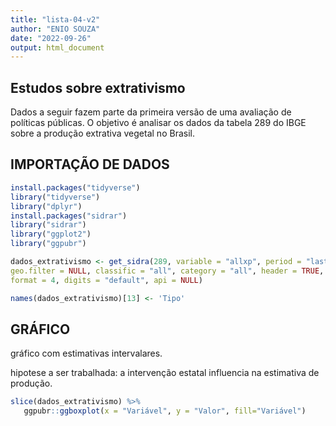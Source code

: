 ---
title: "lista-04-v2"
author: "ENIO SOUZA"
date: "2022-09-26"
output: html_document
---

## Estudos sobre extrativismo

Dados a seguir fazem parte da primeira versão de uma avaliação de políticas públicas. O objetivo é analisar os dados da tabela 289 do IBGE sobre a produção extrativa vegetal no Brasil.

## IMPORTAÇÃO DE DADOS

```{r cars, eval=FALSE, include=FALSE}

install.packages("tidyverse")
library("tidyverse")
library("dplyr")
install.packages("sidrar")
library("sidrar")
library("ggplot2")
library("ggpubr")

dados_extrativismo <- get_sidra(289, variable = "allxp", period = "last", geo = "Brazil",
geo.filter = NULL, classific = "all", category = "all", header = TRUE,
format = 4, digits = "default", api = NULL)

names(dados_extrativismo)[13] <- 'Tipo'
```

## GRÁFICO

gráfico com estimativas intervalares.

hipotese a ser trabalhada: a intervenção estatal influencia na estimativa de produção.

```{r pressure, eval=FALSE, include=FALSE}
slice(dados_extrativismo) %>%
   ggpubr::ggboxplot(x = "Variável", y = "Valor", fill="Variável")
```
